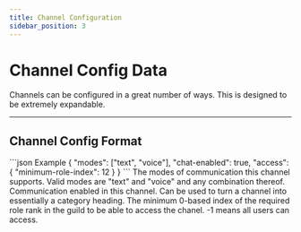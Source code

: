```yaml
---
title: Channel Configuration
sidebar_position: 3
---
```



# Channel Config Data

Channels can be configured in a great number of ways. This is designed to be extremely expandable.

---

## Channel Config Format

<SchemaExample path="/channel/config.json">
```json Example
{
    "modes": ["text", "voice"],
    "chat-enabled": true,
    "access": {
        "minimum-role-index": 12
    }
}
```
</SchemaExample>

<ParamsList>
    <Param name="modes" type="array">
        The modes of communication this channel supports. Valid modes are "text" and "voice" and any combination thereof.
    </Param>
    <Param name="chat-enabled" type="bool">
        Communication enabled in this channel. Can be used to turn a channel into essentially a category heading.
    </Param>
    <Param name="access.minimum-role-index" type="int">
        The minimum 0-based index of the required role rank in the guild to be able to access the chanel. -1 means all
        users can access.
    </Param>
</ParamsList>
